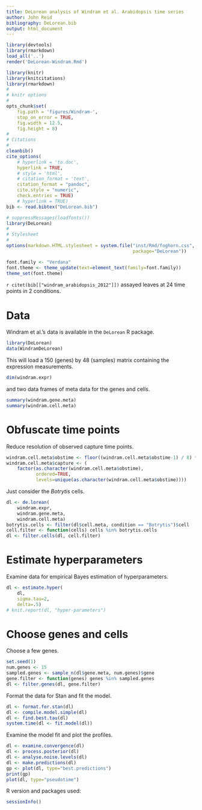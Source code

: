 ```yaml
---
title: DeLorean analysis of Windram et al. Arabidopsis time series
author: John Reid
bibliography: DeLorean.bib
output: html_document
---
```


<!--
%\VignetteEngine{knitr::rmarkdown}
%\VignetteIndexEntry{DeLorean analysis of Arabidopsis time series}
-->

```r
library(devtools)
library(rmarkdown)
load_all('..')
render('DeLorean-Windram.Rmd')

```


```r
library(knitr)
library(knitcitations)
library(rmarkdown)
#
# knitr options
#
opts_chunk$set(
    fig.path = 'figures/Windram-',
    stop_on_error = TRUE,
    fig.width = 12.5,
    fig.height = 8)
#
# Citations
#
cleanbib()
cite_options(
    # hyperlink = 'to.doc',
    hyperlink = TRUE,
    # style = 'html',
    # citation_format = 'text',
    citation_format = "pandoc",
    cite.style = "numeric",
    check.entries = TRUE)
    # hyperlink = TRUE)
bib <- read.bibtex("DeLorean.bib")

```

```r
# suppressMessages(loadfonts())
library(DeLorean)
#
# Stylesheet
#
options(markdown.HTML.stylesheet = system.file("inst/Rmd/foghorn.css",
                                               package="DeLorean"))

```

```r
font.family <- "Verdana"
font.theme <- theme_update(text=element_text(family=font.family))
theme_set(font.theme)

```



`r citet(bib[["windram_arabidopsis_2012"]])` assayed leaves at 24 time points
in 2 conditions.


# Data

Windram et al.'s data is available in the `DeLorean` R package.
```r
library(DeLorean)
data(WindramDeLorean)

```


This will load a 150 (genes) by 48 (samples) matrix containing the expression
measurements.
```r
dim(windram.expr)
```
and two data frames of meta data for the genes and cells.
```r
summary(windram.gene.meta)
summary(windram.cell.meta)
```


# Obfuscate time points

Reduce resolution of observed capture time points.
```r
windram.cell.meta$obstime <- floor((windram.cell.meta$obstime-1) / 8) * 8 + 4
windram.cell.meta$capture <- (
    factor(as.character(windram.cell.meta$obstime),
           ordered=TRUE,
           levels=unique(as.character(windram.cell.meta$obstime))))

```

Just consider the *Botrytis* cells.
```r
dl <- de.lorean(
    windram.expr,
    windram.gene.meta,
    windram.cell.meta)
botrytis.cells <- filter(dl$cell.meta, condition == "Botrytis")$cell
cell.filter <- function(cells) cells %in% botrytis.cells
dl <- filter.cells(dl, cell.filter)

```


# Estimate hyperparameters

Examine data for empirical Bayes estimation of hyperparameters.
```r
dl <- estimate.hyper(
    dl,
    sigma.tau=2,
    delta=.5)
# knit.report(dl, "hyper-parameters")

```


# Choose genes and cells

Choose a few genes.
```r
set.seed(1)
num.genes <- 15
sampled.genes <- sample_n(dl$gene.meta, num.genes)$gene
gene.filter <- function(genes) genes %in% sampled.genes
dl <- filter.genes(dl, gene.filter)

```


Format the data for Stan and fit the model.
```r
dl <- format.for.stan(dl)
dl <- compile.model.simple(dl)
dl <- find.best.tau(dl)
system.time(dl <- fit.model(dl))
```


Examine the model fit and plot the profiles.
```r
dl <- examine.convergence(dl)
dl <- process.posterior(dl)
dl <- analyse.noise.levels(dl)
dl <- make.predictions(dl)
gp <- plot(dl, type="best.predictions")
print(gp)
plot(dl, type="pseudotime")

```


R version and packages used:
```r
sessionInfo()
```
